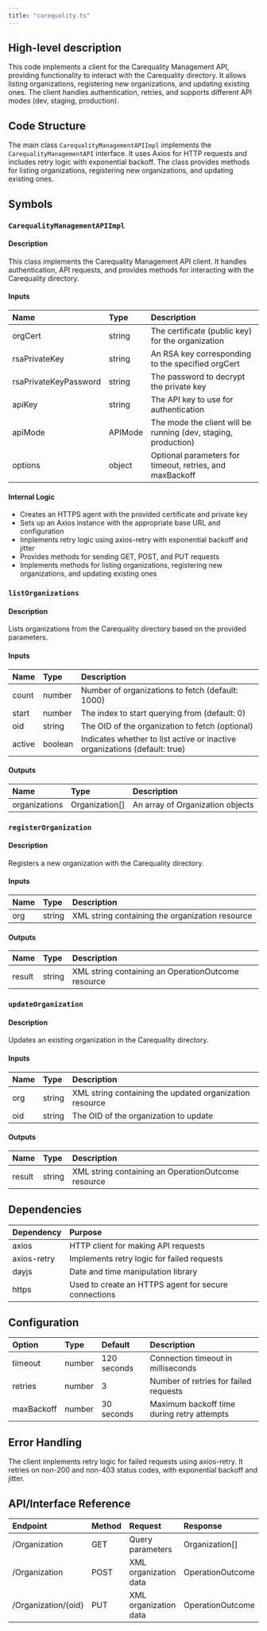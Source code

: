```yaml
---
title: "carequality.ts"
---
```


## High-level description
This code implements a client for the Carequality Management API, providing functionality to interact with the Carequality directory. It allows listing organizations, registering new organizations, and updating existing ones. The client handles authentication, retries, and supports different API modes (dev, staging, production).

## Code Structure
The main class `CarequalityManagementAPIImpl` implements the `CarequalityManagementAPI` interface. It uses Axios for HTTP requests and includes retry logic with exponential backoff. The class provides methods for listing organizations, registering new organizations, and updating existing ones.

## Symbols

### `CarequalityManagementAPIImpl`
#### Description
This class implements the Carequality Management API client. It handles authentication, API requests, and provides methods for interacting with the Carequality directory.

#### Inputs
| Name | Type | Description |
|:-----|:-----|:------------|
| orgCert | string | The certificate (public key) for the organization |
| rsaPrivateKey | string | An RSA key corresponding to the specified orgCert |
| rsaPrivateKeyPassword | string | The password to decrypt the private key |
| apiKey | string | The API key to use for authentication |
| apiMode | APIMode | The mode the client will be running (dev, staging, production) |
| options | object | Optional parameters for timeout, retries, and maxBackoff |

#### Internal Logic
- Creates an HTTPS agent with the provided certificate and private key
- Sets up an Axios instance with the appropriate base URL and configuration
- Implements retry logic using axios-retry with exponential backoff and jitter
- Provides methods for sending GET, POST, and PUT requests
- Implements methods for listing organizations, registering new organizations, and updating existing ones

### `listOrganizations`
#### Description
Lists organizations from the Carequality directory based on the provided parameters.

#### Inputs
| Name | Type | Description |
|:-----|:-----|:------------|
| count | number | Number of organizations to fetch (default: 1000) |
| start | number | The index to start querying from (default: 0) |
| oid | string | The OID of the organization to fetch (optional) |
| active | boolean | Indicates whether to list active or inactive organizations (default: true) |

#### Outputs
| Name | Type | Description |
|:-----|:-----|:------------|
| organizations | Organization[] | An array of Organization objects |

### `registerOrganization`
#### Description
Registers a new organization with the Carequality directory.

#### Inputs
| Name | Type | Description |
|:-----|:-----|:------------|
| org | string | XML string containing the organization resource |

#### Outputs
| Name | Type | Description |
|:-----|:-----|:------------|
| result | string | XML string containing an OperationOutcome resource |

### `updateOrganization`
#### Description
Updates an existing organization in the Carequality directory.

#### Inputs
| Name | Type | Description |
|:-----|:-----|:------------|
| org | string | XML string containing the updated organization resource |
| oid | string | The OID of the organization to update |

#### Outputs
| Name | Type | Description |
|:-----|:-----|:------------|
| result | string | XML string containing an OperationOutcome resource |

## Dependencies
| Dependency | Purpose |
|:-----------|:--------|
| axios | HTTP client for making API requests |
| axios-retry | Implements retry logic for failed requests |
| dayjs | Date and time manipulation library |
| https | Used to create an HTTPS agent for secure connections |

## Configuration
| Option | Type | Default | Description |
|:-------|:-----|:--------|:------------|
| timeout | number | 120 seconds | Connection timeout in milliseconds |
| retries | number | 3 | Number of retries for failed requests |
| maxBackoff | number | 30 seconds | Maximum backoff time during retry attempts |

## Error Handling
The client implements retry logic for failed requests using axios-retry. It retries on non-200 and non-403 status codes, with exponential backoff and jitter.

## API/Interface Reference
| Endpoint | Method | Request | Response | Description |
|:---------|:-------|:--------|:---------|:------------|
| /Organization | GET | Query parameters | Organization[] | List organizations |
| /Organization | POST | XML organization data | OperationOutcome | Register a new organization |
| /Organization/{oid} | PUT | XML organization data | OperationOutcome | Update an existing organization |